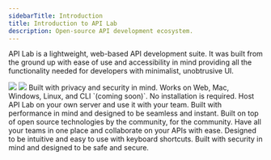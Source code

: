 ```yaml
---
sidebarTitle: Introduction
title: Introduction to API Lab
description: Open-source API development ecosystem.
---
```


API Lab is a lightweight, web-based API development suite. It was built from the ground up with ease of use and accessibility in mind providing all the functionality needed for developers with minimalist, unobtrusive UI.

<Frame>
  <img className="block border border-black/5 rounded-md dark:border-white/5 dark:hidden" src="/images/hoppscotch-light.png" />
  <img className="hidden border border-black/5 rounded-md dark:border-white/5 dark:block" src="/images/hoppscotch-dark.png" />
</Frame>

<Steps>
  <Step iconType="light" icon="heart" title="Internal application">
    Built with privacy and security in mind.
  </Step>
  <Step iconType="light" icon="certificate" title="Cross-platform apps">
    Works on Web, Mac, Windows, Linux, and CLI `(coming soon)`. No installation is required.
  </Step>
  <Step iconType="light" icon="server" title="Self-Host support">
    Host API Lab on your own server and use it with your team.
  </Step>
  <Step iconType="light" icon="rocket" title="Fast and reliable">
    Built with performance in mind and designed to be seamless and instant.
  </Step>
  <Step iconType="light" icon="face-smile" title="Community driven">
    Built on top of open source technologies by the community, for the community.
  </Step>
  <Step iconType="light" icon="layer-group" title="Built for everyone">
    Have all your teams in one place and collaborate on your APIs with ease.
  </Step>
  <Step iconType="light" icon="keyboard" title="Keyboard first design">
    Designed to be intuitive and easy to use with keyboard shortcuts.
  </Step>
  <Step iconType="light" icon="lock" title="Safe and secure">
    Built with security in mind and designed to be safe and secure.
  </Step>
</Steps>
